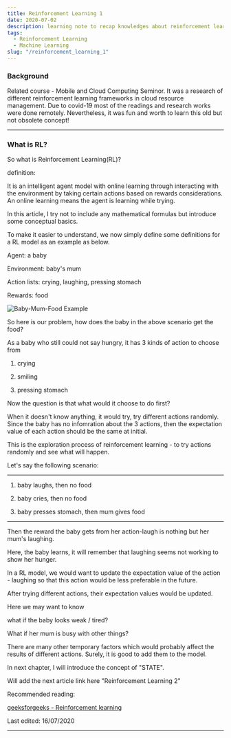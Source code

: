 ```yaml
---
title: Reinforcement Learning 1
date: 2020-07-02
description: learning note to recap knowledges about reinforcement learning
tags:
  - Reinforcement Learning
  - Machine Learning
slug: "/reinforcement_learning_1"
---
```


### Background

Related course - Mobile and Cloud Computing Seminor.
It was a research of different reinforcement learning frameworks in cloud resource management.
Due to covid-19 most of the readings and research works were done remotely.
Nevertheless, it was fun and worth to learn this old but not obsolete concept!

------------------------------

### What is RL?

So what is Reinforcement Learning(RL)?

definition:

It is an intelligent agent model with online learning through interacting with the environment by taking certain actions based on rewards considerations.
An online learning means the agent is learning while trying.

In this article, I try not to include any mathematical formulas but introduce some conceptual basics.

To make it easier to understand, we now simply define some definitions for a RL model as  an example as below.

Agent: a baby

Environment: baby's mum

Action lists: crying, laughing, pressing stomach

Rewards: food


![Baby-Mum-Food Example](./babymumexample.jpg)


So here is our problem, how does the baby in the above scenario get the food?

As a baby who still could not say hungry, it has 3 kinds of action to choose from

1. crying

2. smiling

3. pressing stomach

Now the question is that what would it choose to do first?

When it doesn't know anything, it would try, try different actions randomly. 
Since the baby has no infomration about the 3 actions, then the expectation value of each action should be the same at initial.

This is the exploration process of reinforcement learning - to try actions randomly and see what will happen.

Let's say the following scenario:

------------------------------

1)  baby laughs, then no food

2) baby cries, then no food

3) baby presses stomach, then mum gives food


------------------------------


Then the reward the baby gets from her action-laugh is nothing but her mum's laughing.

Here, the baby learns, it will remember that laughing seems not working to show her hunger.

In a RL model, we would want to update the expectation value of the action - laughing
so that this action would be less preferable in the future.

After trying different actions, their expectation values would be updated.



Here we may want to know

what if the baby looks weak / tired?

What if her mum is busy with other things?

There are many other temporary factors which would probably affect the results of different actions.
Surely, it is good to add them to the model.

In next chapter, I will introduce the concept of "STATE".

Will add the next article link here "Reinforcement Learning 2"

Recommended reading:

 <a href="https://www.geeksforgeeks.org/what-is-reinforcement-learning/">geeksforgeeks - Reinforcement learning</a>

Last edited: 16/07/2020


---

